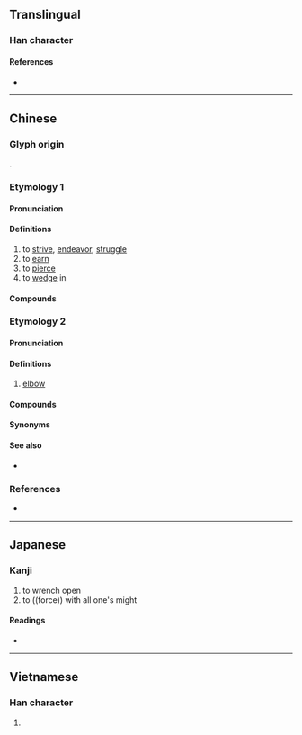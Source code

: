 {{also|挣}}
{{character info}}
==Translingual==

===Han character===
{{Han char|rn=64|rad=手|as=08|sn=11|four=52057|canj=QBSD|ids=⿰扌爭}}

====References====
* {{Han ref|kx=0438.030|dkj=12265|dj=0788.010|hdz=31901.021|uh=6399|ud=25497|bh=B1C3|bd=45507}}

----

==Chinese==
{{zh-forms|s=挣}}

===Glyph origin===
{{Han compound|手|爭|c1=s|c2=p|t1=hand|ls=psc|no_och2=1}}.

===Etymology 1===

====Pronunciation====
{{zh-pron
|m=zhèng,zhēng
|c=zaang1,zang1,zaang6
|md=cĕng
|mn=qz:chng/xm,zz:cheng/tw:chiⁿ/tw:chiāⁿ
|w=1tsen
|cat=v
}}

====Definitions====
{{zh-hanzi}}

# to [[strive]], [[endeavor]], [[struggle]]
# to [[earn]]
# to [[pierce]]
# to [[wedge]] in

====Compounds====
{{zh-der|呆呆掙掙|呆掙|囈掙|垂死掙扎|展掙|彈掙|扎掙|打掙|掙命|掙扎|掙挫|掙揣|掙脫|掙臉|掙錢|掙開|掙䦟|放懞掙|痴掙|硬掙|立掙|馬掙力戰}}

===Etymology 2===

====Pronunciation====
{{zh-pron
|c=zaang1
|cat=v
}}

====Definitions====
{{zh-hanzi}} {{tlb|zh|Cantonese}}
# {{lb|zh|anatomy}} [[elbow]]

====Compounds====
{{zh-der|手掙|批掙|鬆掙|托手掙}}

====Synonyms====
{{zh-dial|胳膊肘}}

====See also====
* {{zh-l|踭}}

===References===
* {{R:yue:Hanzi}}

{{zh-cat|Intermediate}}

----

==Japanese==

===Kanji===
{{ja-kanji|grade=|rs=手08}}

# to wrench open
# to ((force)) with all one's might

====Readings====
* {{ja-readings|on=[[そう]] (sō), [[しょう]] (shō)|kun=[[さす]] (sasu)}}

----

==Vietnamese==

===Han character===
{{vi-hantu|[[tránh]], [[giành]]|rs=手08}}

# {{rfdef|vi|sort=手08}}